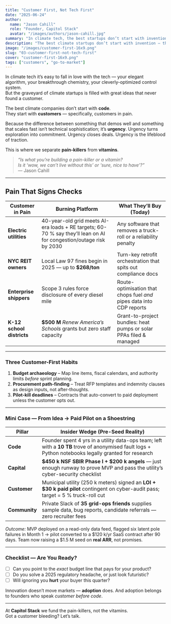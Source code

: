 ```yaml
---
title: "Customer First, Not Tech First"
date: "2025-06-24"
author:
  name: "Jason Cahill"
  role: "Founder, Capitol Stack"
  avatar: "/images/authors/jason-cahill.jpg"
summary: "In climate tech, the best startups don’t start with invention — they start with pain. Adoption beats innovation every time."
description: "The best climate startups don’t start with invention — they start with customers in pain. Urgency, not elegance, drives adoption."
image: "/images/customer-first-16x9.png"
slug: "03-customer-first-not-tech-first"
cover: "customer-first-16x9.png"
tags: ["customers", "go-to-market"]
---
```


In climate tech it’s easy to fall in love with the tech — your elegant algorithm, your breakthrough chemistry, your cleverly-optimized control system.  
But the graveyard of climate startups is filled with great ideas that never found a customer.

The best climate companies don’t start with **code**.  
They start with **customers** — specifically, customers in pain.

Because the difference between something that demos well and something that scales fast isn’t technical sophistication; it’s **urgency**. Urgency turns exploration into commitment. Urgency closes deals. Urgency is the lifeblood of traction.

This is where we separate **pain-killers** from **vitamins**.

> *“Is what you’re building a pain-killer or a vitamin?  
>  Is it ‘wow, we can’t live without this’ or ‘sure, nice to have’?”*  
>  — Jason Cahill

---

## Pain That Signs Checks

| Customer in Pain        | Burning Platform                                                                                                                | What They’ll Buy (Today)                                             |
|-------------------------|----------------------------------------------------------------------------------------------------------------------------------|----------------------------------------------------------------------|
| **Electric utilities**  | 40-year-old grid meets AI-era loads + RE targets; 60-70 % say they’ll lean on AI for congestion/outage risk by 2030              | Any software that removes a truck-roll or a reliability penalty      |
| **NYC REIT owners**     | Local Law 97 fines begin in 2025 — up to **\$268/ton**                                                                           | Turn-key retrofit orchestration that spits out compliance docs       |
| **Enterprise shippers** | Scope 3 rules force disclosure of every diesel mile                                                                              | Route-optimisation that chops fuel *and* pipes data into CDP reports |
| **K-12 school districts** | **\$500 M** *Renew America’s Schools* grants but zero staff capacity                                                           | Grant-to-project bundles: heat pumps or solar PPAs filed & managed   |

---

### Three Customer-First Habits

1. **Budget archaeology** – Map line items, fiscal calendars, and authority limits *before* sprint planning.  
2. **Procurement path-finding** – Treat RFP templates and indemnity clauses as design inputs, not after-thoughts.  
3. **Pilot-kill deadlines** – Contracts that auto-convert to paid deployment unless the customer opts out.

---

### Mini Case — From Idea → Paid Pilot on a Shoestring

| Pillar        | Insider Wedge (Pre-Seed Reality)                                                                                                   |
|---------------|------------------------------------------------------------------------------------------------------------------------------------|
| **Code**      | Founder spent 4 yrs in a utility data-ops team; left with a **10 TB** trove of anonymised fault logs + Python notebooks legally granted for research |
| **Capital**   | **\$450 k NSF SBIR Phase I + \$200 k angels** — just enough runway to prove MVP and pass the utility’s cyber-security checklist     |
| **Customer**  | Municipal utility (250 k meters) signed an **LOI + \$30 k paid pilot** contingent on cyber-audit pass; target = 5 % truck-roll cut  |
| **Community** | Private Slack of **35 grid-ops friends** supplies sample data, bug reports, candidate referrals — zero recruiter fees              |

*Outcome:* MVP deployed on a read-only data feed, flagged six latent pole failures in Month 1 → pilot converted to a \$120 k/yr SaaS contract after 90 days. Team now raising a \$1.5 M seed on **real ARR**, not promises.


---

### Checklist — Are You Ready?

- [ ] Can you point to the *exact* budget line that pays for your product?  
- [ ] Do you solve a 2025 regulatory headache, or just look futuristic?  
- [ ] Will ignoring you **hurt** your buyer this quarter?

Innovation doesn’t move markets — **adoption** does. And adoption belongs to founders who speak *customer before code*.

---

At **Capitol Stack** we fund the pain-killers, not the vitamins.  
Got a customer bleeding? Let’s talk.

